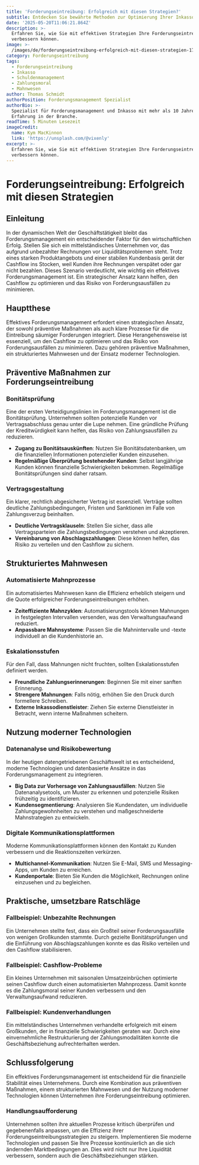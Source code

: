 ```yaml
---
title: 'Forderungseintreibung: Erfolgreich mit diesen Strategien?'
subtitle: Entdecken Sie bewährte Methoden zur Optimierung Ihrer Inkassoverfahren.
date: '2025-05-20T11:06:21.864Z'
description: >-
  Erfahren Sie, wie Sie mit effektiven Strategien Ihre Forderungseintreibung
  verbessern können.
image: >-
  /images/de/forderungseintreibung-erfolgreich-mit-diesen-strategien-1747652781747.jpg
category: Forderungseintreibung
tags:
  - Forderungseintreibung
  - Inkasso
  - Schuldenmanagement
  - Zahlungsmoral
  - Mahnwesen
author: Thomas Schmidt
authorPosition: Forderungsmanagement Spezialist
authorBio: >-
  Spezialist für Forderungsmanagement und Inkasso mit mehr als 10 Jahren
  Erfahrung in der Branche.
readTime: 5 Minuten Lesezeit
imageCredit:
  name: Kym MacKinnon
  link: 'https://unsplash.com/@vixenly'
excerpt: >-
  Erfahren Sie, wie Sie mit effektiven Strategien Ihre Forderungseintreibung
  verbessern können.
---
```

# Forderungseintreibung: Erfolgreich mit diesen Strategien

## Einleitung

In der dynamischen Welt der Geschäftstätigkeit bleibt das Forderungsmanagement ein entscheidender Faktor für den wirtschaftlichen Erfolg. Stellen Sie sich ein mittelständisches Unternehmen vor, das aufgrund unbezahlter Rechnungen vor Liquiditätsproblemen steht. Trotz eines starken Produktangebots und einer stabilen Kundenbasis gerät der Cashflow ins Stocken, weil Kunden ihre Rechnungen verspätet oder gar nicht bezahlen. Dieses Szenario verdeutlicht, wie wichtig ein effektives Forderungsmanagement ist. Ein strategischer Ansatz kann helfen, den Cashflow zu optimieren und das Risiko von Forderungsausfällen zu minimieren.

## Hauptthese

Effektives Forderungsmanagement erfordert einen strategischen Ansatz, der sowohl präventive Maßnahmen als auch klare Prozesse für die Eintreibung säumiger Forderungen integriert. Diese Herangehensweise ist essenziell, um den Cashflow zu optimieren und das Risiko von Forderungsausfällen zu minimieren. Dazu gehören präventive Maßnahmen, ein strukturiertes Mahnwesen und der Einsatz moderner Technologien.

## Präventive Maßnahmen zur Forderungseintreibung

### Bonitätsprüfung

Eine der ersten Verteidigungslinien im Forderungsmanagement ist die Bonitätsprüfung. Unternehmen sollten potenzielle Kunden vor Vertragsabschluss genau unter die Lupe nehmen. Eine gründliche Prüfung der Kreditwürdigkeit kann helfen, das Risiko von Zahlungsausfällen zu reduzieren.

- **Zugang zu Bonitätsauskünften**: Nutzen Sie Bonitätsdatenbanken, um die finanziellen Informationen potenzieller Kunden einzusehen.
- **Regelmäßige Überprüfung bestehender Kunden**: Selbst langjährige Kunden können finanzielle Schwierigkeiten bekommen. Regelmäßige Bonitätsprüfungen sind daher ratsam.

### Vertragsgestaltung

Ein klarer, rechtlich abgesicherter Vertrag ist essenziell. Verträge sollten deutliche Zahlungsbedingungen, Fristen und Sanktionen im Falle von Zahlungsverzug beinhalten.

- **Deutliche Vertragsklauseln**: Stellen Sie sicher, dass alle Vertragsparteien die Zahlungsbedingungen verstehen und akzeptieren.
- **Vereinbarung von Abschlagszahlungen**: Diese können helfen, das Risiko zu verteilen und den Cashflow zu sichern.

## Strukturiertes Mahnwesen

### Automatisierte Mahnprozesse

Ein automatisiertes Mahnwesen kann die Effizienz erheblich steigern und die Quote erfolgreicher Forderungseintreibungen erhöhen.

- **Zeiteffiziente Mahnzyklen**: Automatisierungstools können Mahnungen in festgelegten Intervallen versenden, was den Verwaltungsaufwand reduziert.
- **Anpassbare Mahnsysteme**: Passen Sie die Mahnintervalle und -texte individuell an die Kundenhistorie an.

### Eskalationsstufen

Für den Fall, dass Mahnungen nicht fruchten, sollten Eskalationsstufen definiert werden.

- **Freundliche Zahlungserinnerungen**: Beginnen Sie mit einer sanften Erinnerung.
- **Strengere Mahnungen**: Falls nötig, erhöhen Sie den Druck durch formellere Schreiben.
- **Externe Inkassodienstleister**: Ziehen Sie externe Dienstleister in Betracht, wenn interne Maßnahmen scheitern.

## Nutzung moderner Technologien

### Datenanalyse und Risikobewertung

In der heutigen datengetriebenen Geschäftswelt ist es entscheidend, moderne Technologien und datenbasierte Ansätze in das Forderungsmanagement zu integrieren.

- **Big Data zur Vorhersage von Zahlungsausfällen**: Nutzen Sie Datenanalysetools, um Muster zu erkennen und potenzielle Risiken frühzeitig zu identifizieren.
- **Kundensegmentierung**: Analysieren Sie Kundendaten, um individuelle Zahlungsgewohnheiten zu verstehen und maßgeschneiderte Mahnstrategien zu entwickeln.

### Digitale Kommunikationsplattformen

Moderne Kommunikationsplattformen können den Kontakt zu Kunden verbessern und die Reaktionszeiten verkürzen.

- **Multichannel-Kommunikation**: Nutzen Sie E-Mail, SMS und Messaging-Apps, um Kunden zu erreichen.
- **Kundenportale**: Bieten Sie Kunden die Möglichkeit, Rechnungen online einzusehen und zu begleichen.

## Praktische, umsetzbare Ratschläge

### Fallbeispiel: Unbezahlte Rechnungen

Ein Unternehmen stellte fest, dass ein Großteil seiner Forderungsausfälle von wenigen Großkunden stammte. Durch gezielte Bonitätsprüfungen und die Einführung von Abschlagszahlungen konnte es das Risiko verteilen und den Cashflow stabilisieren.

### Fallbeispiel: Cashflow-Probleme

Ein kleines Unternehmen mit saisonalen Umsatzeinbrüchen optimierte seinen Cashflow durch einen automatisierten Mahnprozess. Damit konnte es die Zahlungsmoral seiner Kunden verbessern und den Verwaltungsaufwand reduzieren.

### Fallbeispiel: Kundenverhandlungen

Ein mittelständisches Unternehmen verhandelte erfolgreich mit einem Großkunden, der in finanzielle Schwierigkeiten geraten war. Durch eine einvernehmliche Restrukturierung der Zahlungsmodalitäten konnte die Geschäftsbeziehung aufrechterhalten werden.

## Schlussfolgerung

Ein effektives Forderungsmanagement ist entscheidend für die finanzielle Stabilität eines Unternehmens. Durch eine Kombination aus präventiven Maßnahmen, einem strukturierten Mahnwesen und der Nutzung moderner Technologien können Unternehmen ihre Forderungseintreibung optimieren. 

### Handlungsaufforderung

Unternehmen sollten ihre aktuellen Prozesse kritisch überprüfen und gegebenenfalls anpassen, um die Effizienz ihrer Forderungseintreibungsstrategien zu steigern. Implementieren Sie moderne Technologien und passen Sie Ihre Prozesse kontinuierlich an die sich ändernden Marktbedingungen an. Dies wird nicht nur Ihre Liquidität verbessern, sondern auch die Geschäftsbeziehungen stärken.
